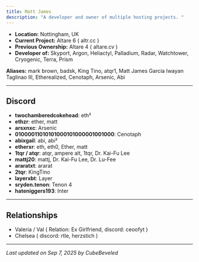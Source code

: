 ```yaml
---
title: Matt James
description: "A developer and owner of multiple hosting projects. "
---
```


- **Location:** Nottingham, UK  
- **Current Project:** Altare 6 ( altr.cc )
- **Previous Ownership:** Altare 4 ( altare.cv )
- **Developer of:** Skyport, Argon, Heliactyl, Palladium, Radar, Watchtower, Cryogenic, Terra, Prism

**Aliases:** mark brown, badsk, King Tino, atqr1, Matt James Garcia Iwayan Taglinao III, Etherealized, Cenotaph, Arsenic, Abi

---

## Discord

- **twochamberedcokehead**: eth²
- **ethzr**: ether, matt
- **arsxnxc**: Arsenic
- **01000011010101000101000001001000**: Cenotaph
- **abixgail**: abi, abi²
- **etherxr**: eth, eth0, Ether, matt  
- **1tqr / atqr**: atqr, ampere alt, 1tqr, Dr. Kai-Fu Lee  
- **mattj20**: mattj, Dr. Kai-Fu Lee, Dr. Lu-Fee  
- **araratxt**: ararat  
- **2tqr**: KingTino  
- **layerxbt**: Layer  
- **sryden.tenon**: Tenon 4  
- **hateniggers193**: Inter  

---

## Relationships

- Valeria / Val ( Relation: Ex Girlfriend, discord: ceoofyt )
- Chelsea ( discord: rtle, herzstich )  

---

_Last updated on Sep 7, 2025 by CubeBeveled_
